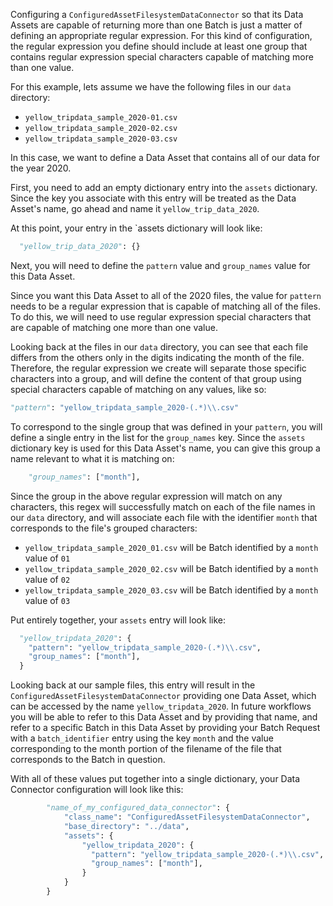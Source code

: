 
Configuring a `ConfiguredAssetFilesystemDataConnector` so that its Data Assets are capable of returning more than one Batch is just a matter of defining an appropriate regular expression.  For this kind of configuration, the regular expression you define should include at least one group that contains regular expression special characters capable of matching more than one value.

For this example, lets assume we have the following files in our `data` directory:
- `yellow_tripdata_sample_2020-01.csv`
- `yellow_tripdata_sample_2020-02.csv`
- `yellow_tripdata_sample_2020-03.csv`

In this case, we want to define a Data Asset that contains all of our data for the year 2020.

First, you need to add an empty dictionary entry into the `assets` dictionary.  Since the key you associate with this entry will be treated as the Data Asset's name, go ahead and name it `yellow_trip_data_2020`.

At this point, your entry in the `assets dictionary will look like:

```python
  "yellow_trip_data_2020": {}
```

Next, you will need to define the `pattern` value and `group_names` value for this Data Asset.

Since you want this Data Asset to all of the 2020 files, the value for `pattern` needs to be a regular expression that is capable of matching all of the files.  To do this, we will need to use regular expression special characters that are capable of matching one more than one value.

Looking back at the files in our `data` directory, you can see that each file differs from the others only in the digits indicating the month of the file.  Therefore, the regular expression we create will separate those specific characters into a group, and will define the content of that group using special characters capable of matching on any values, like so:

```python
"pattern": "yellow_tripdata_sample_2020-(.*)\\.csv"
```

To correspond to the single group that was defined in your `pattern`, you will define a single entry in the list for the `group_names` key.  Since the `assets` dictionary key is used for this Data Asset's name, you can give this group a name relevant to what it is matching on:

```python
    "group_names": ["month"],
```

Since the group in the above regular expression will match on any characters, this regex will successfully match on each of the file names in our `data` directory, and will associate each file with the identifier `month` that corresponds to the file's grouped characters:
- `yellow_tripdata_sample_2020_01.csv` will be Batch identified by a `month` value of `01`
- `yellow_tripdata_sample_2020_02.csv` will be Batch identified by a `month` value of `02`
- `yellow_tripdata_sample_2020_03.csv` will be Batch identified by a `month` value of `03`

Put entirely together, your `assets` entry will look like:

```python
  "yellow_tripdata_2020": {
    "pattern": "yellow_tripdata_sample_2020-(.*)\\.csv",
    "group_names": ["month"],
  }
```

Looking back at our sample files, this entry will result in the `ConfiguredAssetFilesystemDataConnector` providing one Data Asset, which can be accessed by the name `yellow_tripdata_2020`.  In future workflows you will be able to refer to this Data Asset and by providing that name, and refer to a specific Batch in this Data Asset by providing your Batch Request with a `batch_identifier` entry using the key `month` and the value corresponding to the month portion of the filename of the file that corresponds to the Batch in question.

<TipMoreInfoOnRegex />

With all of these values put together into a single dictionary, your Data Connector configuration will look like this:

```python
        "name_of_my_configured_data_connector": {
            "class_name": "ConfiguredAssetFilesystemDataConnector",
            "base_directory": "../data",
            "assets": {
                "yellow_tripdata_2020": {
                  "pattern": "yellow_tripdata_sample_2020-(.*)\\.csv",
                  "group_names": ["month"],
                }
            }
        }
```